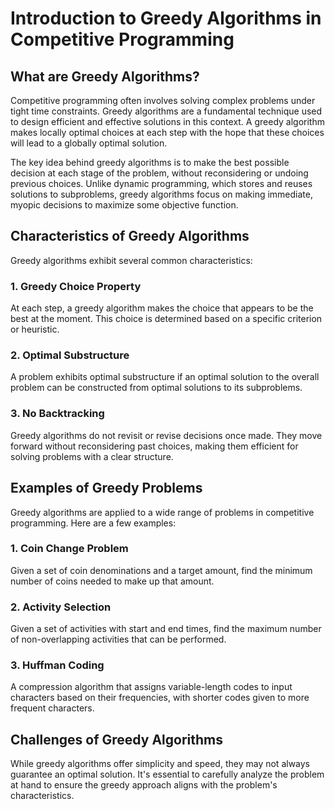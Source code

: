 # Introduction to Greedy Algorithms in Competitive Programming

## What are Greedy Algorithms?
Competitive programming often involves solving complex problems under tight time constraints. Greedy algorithms are a fundamental technique used to design efficient and effective solutions in this context. A greedy algorithm makes locally optimal choices at each step with the hope that these choices will lead to a globally optimal solution.

The key idea behind greedy algorithms is to make the best possible decision at each stage of the problem, without reconsidering or undoing previous choices. Unlike dynamic programming, which stores and reuses solutions to subproblems, greedy algorithms focus on making immediate, myopic decisions to maximize some objective function.

## Characteristics of Greedy Algorithms
Greedy algorithms exhibit several common characteristics:

### 1. Greedy Choice Property
At each step, a greedy algorithm makes the choice that appears to be the best at the moment. This choice is determined based on a specific criterion or heuristic.

### 2. Optimal Substructure
A problem exhibits optimal substructure if an optimal solution to the overall problem can be constructed from optimal solutions to its subproblems.

### 3. No Backtracking
Greedy algorithms do not revisit or revise decisions once made. They move forward without reconsidering past choices, making them efficient for solving problems with a clear structure.

## Examples of Greedy Problems
Greedy algorithms are applied to a wide range of problems in competitive programming. Here are a few examples:

### 1. Coin Change Problem
Given a set of coin denominations and a target amount, find the minimum number of coins needed to make up that amount.

### 2. Activity Selection
Given a set of activities with start and end times, find the maximum number of non-overlapping activities that can be performed.

### 3. Huffman Coding
A compression algorithm that assigns variable-length codes to input characters based on their frequencies, with shorter codes given to more frequent characters.

## Challenges of Greedy Algorithms
While greedy algorithms offer simplicity and speed, they may not always guarantee an optimal solution. It\'s essential to carefully analyze the problem at hand to ensure the greedy approach aligns with the problem\'s characteristics.

